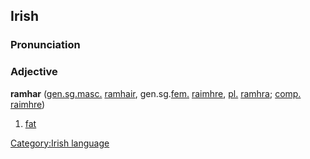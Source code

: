 ==Irish==
===Pronunciation===
{{IPA|[raur]}}
===Adjective===
'''ramhar''' ([[genitive|gen.]][[singular|sg.]][[masculine|masc.]] [[ramhair]], gen.sg.[[feminine|fem.]] [[raimhre]], [[plural|pl.]] [[ramhra]]; [[comparative|comp.]] [[raimhre]])
#[[fat]]

[[Category:Irish language]]